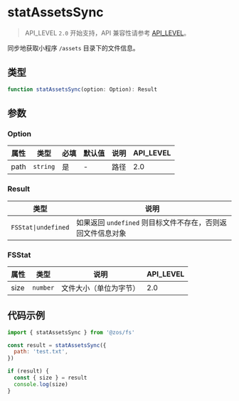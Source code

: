 # statAssetsSync

> API_LEVEL `2.0` 开始支持，API 兼容性请参考 [API_LEVEL](../../../../guides/framework/device/compatibility.md)。

同步地获取小程序 `/assets` 目录下的文件信息。

## 类型

```ts
function statAssetsSync(option: Option): Result
```

## 参数

### Option

| 属性 | 类型                | 必填 | 默认值 | 说明 | API_LEVEL |
| ---- | ------------------- | ---- | ------ | ---- | --------- |
| path | <code>string</code> | 是   | -      | 路径 | 2.0       |

### Result

| 类型                               | 说明                                                        |
| ---------------------------------- | ----------------------------------------------------------- |
| <code>FSStat&#124;undefined</code> | 如果返回 `undefined` 则目标文件不存在，否则返回文件信息对象 |

### FSStat

| 属性 | 类型                | 说明                   | API_LEVEL |
| ---- | ------------------- | ---------------------- | --------- |
| size | <code>number</code> | 文件大小（单位为字节） | 2.0       |

## 代码示例

```js
import { statAssetsSync } from '@zos/fs'

const result = statAssetsSync({
  path: 'test.txt',
})

if (result) {
  const { size } = result
  console.log(size)
}
```
